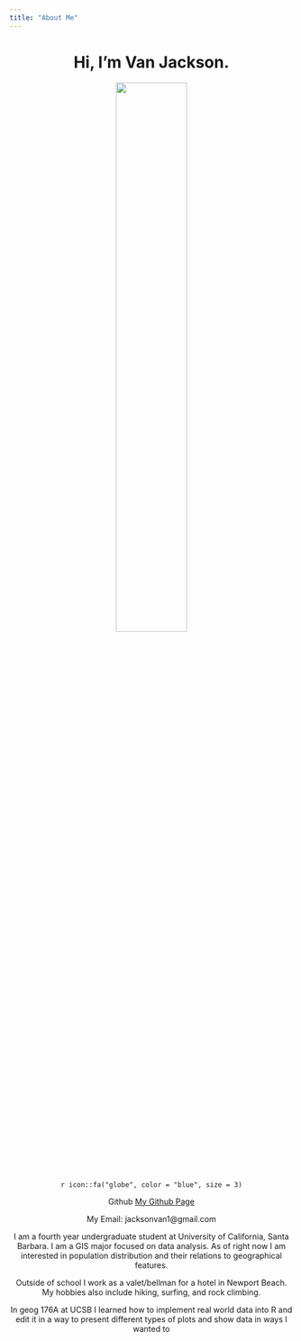 ```yaml
---
title: "About Me"
---
```

  
<center>
# Hi, I'm Van Jackson.
![](img/IMG_5464.jpg){width="50%"}
<center>

<center>
`r icon::fa("globe", color = "blue", size = 3)`
<center>

Github
[My Github Page](https://github.com/van-jackson)

My Email: jacksonvan1@gmail.com

  I am a fourth year undergraduate student at University of California, Santa Barbara. I am a GIS major focused on data analysis. As of right now I am interested in population distribution and their relations to geographical features.

  Outside of school I work as a valet/bellman for a hotel in Newport Beach. My hobbies also include hiking, surfing, and rock climbing.
  
  In geog 176A at UCSB I learned how to implement real world data into R and edit it in a way to present different types of plots and show data in ways I wanted to
